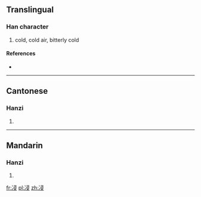 ==Translingual==

===Han character===
{{Han char|rn=15|rad=冫|as=07|sn=9|four=|canj=戈一尸一水 (IMSME)}}

# cold, cold air, bitterly cold

====References====
* {{Han ref|kx=0132.220|hdz=10297.260|uh=34CE|ud=13518}}

----

==Cantonese==

===Hanzi===
{{yue-hanzi|jyut=|y=chaam1, saam6}}

# {{defn|lang=yue|sort=冫07}}

----

==Mandarin==

===Hanzi===
{{cmn-hanzi|pin=[[qǐn]] ([[qin3]]), [[lián]] ([[lian2]]), [[qìn]] ([[qin4]])|wg=ch'in<sup>3</sup>, lien<sup>2</sup>, ch'in<sup>4</sup>}}

# {{defn|lang=cmn|sort=冫07}}

[[fr:㓎]]
[[pl:㓎]]
[[zh:㓎]]